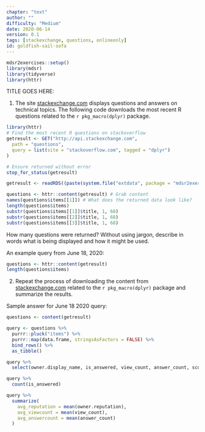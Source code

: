 ```yaml
---
chapter: "text"
author: ""
difficulty: "Medium"
date: 2020-06-14 
version: 0.1
tags: [stackexchange, questions, onlineonly]
id: goldfish-sail-sofa
---
```


```r
mdsr2exercises::setup()
library(mdsr)
library(tidyverse)
library(httr)
```

TITLE GOES HERE: 

1. The site [stackexchange.com](stackexchange.com) displays questions and answers on technical topics. The following code downloads the most recent R questions related to the `r pkg_macro(dplyr)` package. 

```r
library(httr)
# Find the most recent R questions on stackoverflow
getresult <- GET("http://api.stackexchange.com",
  path = "questions",
  query = list(site = "stackoverflow.com", tagged = "dplyr")
)

# Ensure returned without error
stop_for_status(getresult)
```

```r
getresult <- readRDS((paste(system.file("extdata", package = "mdsr2exercises"), "/stackexchangequery.rds", sep = "")))
```

```r
questions <- httr::content(getresult) # Grab content
names(questions$items[[1]]) # What does the returned data look like?
length(questions$items)
substr(questions$items[[1]]$title, 1, 68)
substr(questions$items[[2]]$title, 1, 68)
substr(questions$items[[3]]$title, 1, 68)
```

How many questions were returned? Without using jargon, describe in words what is being displayed and how it might be used.

  <!--begin-answer-->

An example query from June 18, 2020:
```r
questions <- httr::content(getresult)
length(questions$items)
```


 <!--end-answer-->
   
2. Repeat the process of downloading the content from [stackexchange.com](stackexchange.com) related to 
the `r pkg_macro(dplyr)` package and summarize the results.   
   
<!--begin-answer-->

Sample answer for June 18 2020 query: 
```r
questions <- content(getresult)

query <- questions %>%
  purrr::pluck("items") %>%
  purrr::map(data.frame, stringsAsFactors = FALSE) %>%
  bind_rows() %>%
  as_tibble()

query %>%
  select(owner.display_name, is_answered, view_count, answer_count, score, title)

query %>%
  count(is_answered)

query %>%
  summarize(
    avg_reputation = mean(owner.reputation),
    avg_viewcount = mean(view_count),
    avg_answercount = mean(answer_count)
  )
```


<!--end-answer-->



